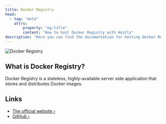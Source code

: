 ```yaml
---
title: Docker Registry
head:
  - tag: "meta"
    attrs:
        property: "og:title"
        content: "How to host Docker Registry with Hostly"
description: "Here you can find the documentation for hosting Docker Registry with Hostly."
---
```



<Badge text="One-click setup." variant="note" size="large" />

![Docker Registry](https://raw.githubusercontent.com/distribution/distribution/main/distribution-logo.svg)

## What is Docker Registry?

Docker Registry is a stateless, highly-available server side application that stores and distributes Docker images.

## Links

- [The official website ›](https://hub.docker.com?utm_source=hostly.khulnasoft.com)
- [GitHub ›](https://github.com/docker/distribution?utm_source=hostly.khulnasoft.com)
